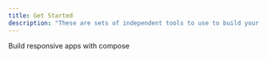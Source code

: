 ```yaml
---
title: Get Started
description: "These are sets of independent tools to use to build your product"
---
```


<Columns cols={2}>
    <Card
      title="Vary"
      icon="bolt"
      iconType="solid"
      href="../tools/vary"
      arrow="true"
    >
        Build responsive apps with compose
    </Card>
</Columns>
